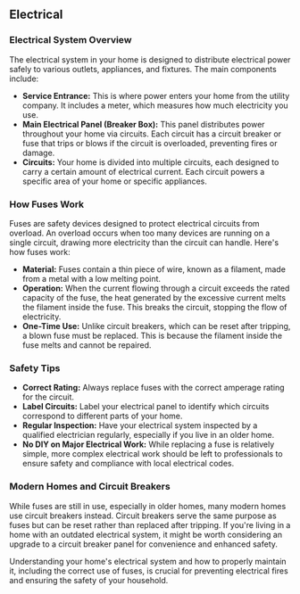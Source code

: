 ## Electrical

### Electrical System Overview

The electrical system in your home is designed to distribute electrical power safely to various outlets, appliances, and fixtures. The main components include:

-   **Service Entrance:** This is where power enters your home from the utility company. It includes a meter, which measures how much electricity you use.
-   **Main Electrical Panel (Breaker Box):** This panel distributes power throughout your home via circuits. Each circuit has a circuit breaker or fuse that trips or blows if the circuit is overloaded, preventing fires or damage.
-   **Circuits:** Your home is divided into multiple circuits, each designed to carry a certain amount of electrical current. Each circuit powers a specific area of your home or specific appliances.

### How Fuses Work

Fuses are safety devices designed to protect electrical circuits from overload. An overload occurs when too many devices are running on a single circuit, drawing more electricity than the circuit can handle. Here's how fuses work:

-   **Material:** Fuses contain a thin piece of wire, known as a filament, made from a metal with a low melting point.
-   **Operation:** When the current flowing through a circuit exceeds the rated capacity of the fuse, the heat generated by the excessive current melts the filament inside the fuse. This breaks the circuit, stopping the flow of electricity.
-   **One-Time Use:** Unlike circuit breakers, which can be reset after tripping, a blown fuse must be replaced. This is because the filament inside the fuse melts and cannot be repaired.

### Safety Tips

-   **Correct Rating:** Always replace fuses with the correct amperage rating for the circuit.
-   **Label Circuits:** Label your electrical panel to identify which circuits correspond to different parts of your home.
-   **Regular Inspection:** Have your electrical system inspected by a qualified electrician regularly, especially if you live in an older home.
-   **No DIY on Major Electrical Work:** While replacing a fuse is relatively simple, more complex electrical work should be left to professionals to ensure safety and compliance with local electrical codes.

### Modern Homes and Circuit Breakers

While fuses are still in use, especially in older homes, many modern homes use circuit breakers instead. Circuit breakers serve the same purpose as fuses but can be reset rather than replaced after tripping. If you're living in a home with an outdated electrical system, it might be worth considering an upgrade to a circuit breaker panel for convenience and enhanced safety.

Understanding your home's electrical system and how to properly maintain it, including the correct use of fuses, is crucial for preventing electrical fires and ensuring the safety of your household.
